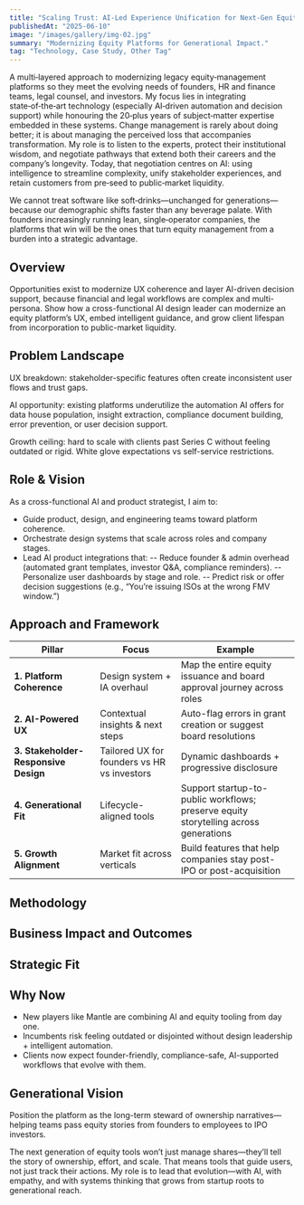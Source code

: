 ```yaml
---
title: "Scaling Trust: AI-Led Experience Unification for Next-Gen Equity Platforms"
publishedAt: "2025-06-10"
image: "/images/gallery/img-02.jpg"
summary: "Modernizing Equity Platforms for Generational Impact."
tag: "Technology, Case Study, Other Tag"
---
```


A multi‑layered approach to modernizing legacy equity‑management platforms so they meet the evolving needs of founders, HR and finance teams, legal counsel, and investors. My focus lies in integrating state‑of‑the‑art technology (especially AI‑driven automation and decision support) while honouring the 20‑plus years of subject‑matter expertise embedded in these systems. Change management is rarely about doing better; it is about managing the perceived loss that accompanies transformation. My role is to listen to the experts, protect their institutional wisdom, and negotiate pathways that extend both their careers and the company’s longevity. Today, that negotiation centres on AI: using intelligence to streamline complexity, unify stakeholder experiences, and retain customers from pre‑seed to public‑market liquidity.

We cannot treat software like soft‑drinks—unchanged for generations—because our demographic shifts faster than any beverage palate. With founders increasingly running lean, single‑operator companies, the platforms that win will be the ones that turn equity management from a burden into a strategic advantage.

## Overview

Opportunities exist to modernize UX coherence and layer AI-driven decision support, because financial and legal workflows are complex and multi-persona. Show how a cross-functional AI design leader can modernize an equity platform’s UX, embed intelligent guidance, and grow client lifespan from incorporation to public-market liquidity.

## Problem Landscape

UX breakdown: stakeholder-specific features often create inconsistent user flows and trust gaps.

AI opportunity: existing platforms underutilize the automation AI offers for data house population, insight extraction, compliance document building, error prevention, or user decision support.

Growth ceiling: hard to scale with clients past Series C without feeling outdated or rigid. White glove expectations vs self-service restrictions.

## Role & Vision

As a cross-functional AI and product strategist, I aim to:

-   Guide product, design, and engineering teams toward platform coherence.
-   Orchestrate design systems that scale across roles and company stages.
-   Lead AI product integrations that:
    -- Reduce founder & admin overhead (automated grant templates, investor Q&A, compliance reminders).
    -- Personalize user dashboards by stage and role.
    -- Predict risk or offer decision suggestions (e.g., “You’re issuing ISOs at the wrong FMV window.”)

## Approach and Framework

| Pillar                               | Focus                                       | Example                                                                              |
| ------------------------------------ | ------------------------------------------- | ------------------------------------------------------------------------------------ |
| **1. Platform Coherence**            | Design system + IA overhaul                 | Map the entire equity issuance and board approval journey across roles               |
| **2. AI-Powered UX**                 | Contextual insights & next steps            | Auto-flag errors in grant creation or suggest board resolutions                      |
| **3. Stakeholder-Responsive Design** | Tailored UX for founders vs HR vs investors | Dynamic dashboards + progressive disclosure                                          |
| **4. Generational Fit**              | Lifecycle-aligned tools                     | Support startup-to-public workflows; preserve equity storytelling across generations |
| **5. Growth Alignment**              | Market fit across verticals                 | Build features that help companies stay post-IPO or post-acquisition                 |

## Methodology

## Business Impact and Outcomes

## Strategic Fit

## Why Now

-   New players like Mantle are combining AI and equity tooling from day one.
-   Incumbents risk feeling outdated or disjointed without design leadership + intelligent automation.
-   Clients now expect founder-friendly, compliance-safe, AI-supported workflows that evolve with them.

## Generational Vision

Position the platform as the long-term steward of ownership narratives—helping teams pass equity stories from founders to employees to IPO investors.

The next generation of equity tools won’t just manage shares—they’ll tell the story of ownership, effort, and scale. That means tools that guide users, not just track their actions. My role is to lead that evolution—with AI, with empathy, and with systems thinking that grows from startup roots to generational reach.
